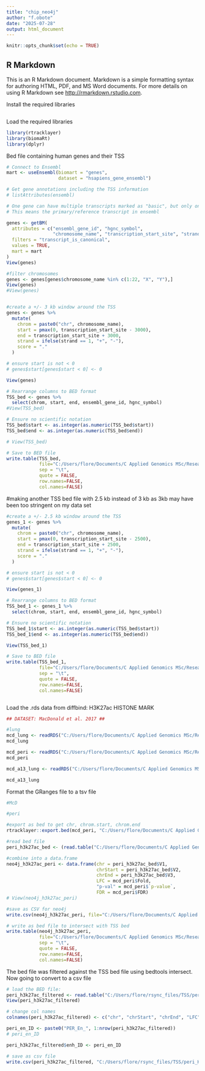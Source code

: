 ---
title: "chip_neo4j"
author: "f.obote"
date: "2025-07-28"
output: html_document
---

```{r setup, include=FALSE}
knitr::opts_chunk$set(echo = TRUE)
```

## R Markdown

This is an R Markdown document. Markdown is a simple formatting syntax for authoring HTML, PDF, and MS Word documents. For more details on using R Markdown see <http://rmarkdown.rstudio.com>.



Install the required libraries
```{r}


```

Load the required libraries
```{r}

library(rtracklayer)
library(biomaRt)
library(dplyr)

```

Bed file containing human genes and their TSS
```{r}
# Connect to Ensembl
mart <- useEnsembl(biomart = "genes", 
                   dataset = "hsapiens_gene_ensembl")

# Get gene annotations including the TSS information
# listAttributes(ensembl)

# One gene can have multiple transcripts marked as "basic", but only one (often) is flagged as transcript_is_canonical = 1.
# This means the primary/reference transcript in ensembl

genes <- getBM(
  attributes = c("ensembl_gene_id", "hgnc_symbol",
                 "chromosome_name", "transcription_start_site", "strand"),
  filters = "transcript_is_canonical",
  values = TRUE,
  mart = mart
)
View(genes)

#filter chromosomes
genes <- genes[genes$chromosome_name %in% c(1:22, "X", "Y"),]
View(genes)
#View(genes)


#create a +/- 3 kb window around the TSS
genes <- genes %>% 
  mutate(
    chrom = paste0("chr", chromosome_name),
    start = pmax(0, transcription_start_site - 3000),
    end = transcription_start_site + 3000,
    strand = ifelse(strand == 1, "+", "-"),
    score = "."
  )

# ensure start is not < 0
# genes$start[genes$start < 0] <- 0

View(genes)

# Rearrange columns to BED format
TSS_bed <- genes %>%
  select(chrom, start, end, ensembl_gene_id, hgnc_symbol)
#View(TSS_bed)

# Ensure no scientific notation
TSS_bed$start <- as.integer(as.numeric(TSS_bed$start))
TSS_bed$end <- as.integer(as.numeric(TSS_bed$end))

# View(TSS_bed)

# Save to BED file
write.table(TSS_bed, 
            file="C:/Users/flore/Documents/C Applied Genomics MSc/Research Project/ChIP_data/TSS/canonical_TSS_3kb_labelled.bed", 
            sep = "\t", 
            quote = FALSE,
            row.names=FALSE,
            col.names=FALSE)


```

#making another TSS bed file with 2.5 kb instead of 3 kb as 3kb may have been too stringent on my data set
```{R}

#create a +/- 2.5 kb window around the TSS
genes_1 <- genes %>% 
  mutate(
    chrom = paste0("chr", chromosome_name),
    start = pmax(0, transcription_start_site - 2500),
    end = transcription_start_site + 2500,
    strand = ifelse(strand == 1, "+", "-"),
    score = "."
  )

# ensure start is not < 0
# genes$start[genes$start < 0] <- 0

View(genes_1)

# Rearrange columns to BED format
TSS_bed_1 <- genes_1 %>%
  select(chrom, start, end, ensembl_gene_id, hgnc_symbol)

# Ensure no scientific notation
TSS_bed_1$start <- as.integer(as.numeric(TSS_bed$start))
TSS_bed_1$end <- as.integer(as.numeric(TSS_bed$end))

View(TSS_bed_1)

# Save to BED file
write.table(TSS_bed_1, 
            file="C:/Users/flore/Documents/C Applied Genomics MSc/Research Project/ChIP_data/TSS/canonical_TSS_2.5kb_labelled.bed", 
            sep = "\t", 
            quote = FALSE,
            row.names=FALSE,
            col.names=FALSE)



```



Load the .rds data from diffbind: H3K27ac HISTONE MARK
```{r}

## DATASET: MacDonald et al. 2017 ##

#lung
mcd_lung <- readRDS("C:/Users/flore/Documents/C Applied Genomics MSc/Research Project/ChIP_data/mcd_diffbind/granges/tissue_condition/mcd_h3k27ac_a38_lg_v_pri.DB.rds")
mcd_lung

mcd_peri <- readRDS("C:/Users/flore/Documents/C Applied Genomics MSc/Research Project/ChIP_data/mcd_diffbind/granges/tissue_condition/mcd_h3k27ac_a38_peri_v_pri.DB.rds")
mcd_peri

mcd_a13_lung <- readRDS("C:/Users/flore/Documents/C Applied Genomics MSc/Research Project/ChIP_data/mcd_diffbind/granges/tissue_condition/mcd_h3k27ac_lg_v_pri.DB.rds")

mcd_a13_lung

```

Format the GRanges file to a tsv file
```{r}

#McD

#peri

#export as bed to get chr, chrom.start, chrom.end
rtracklayer::export.bed(mcd_peri, "C:/Users/flore/Documents/C Applied Genomics MSc/Research Project/knowledge_graph/mcd_peri_H3K27ac.bed")

#read bed file
peri_h3k27ac_bed <- (read.table("C:/Users/flore/Documents/C Applied Genomics MSc/Research Project/knowledge_graph/mcd_peri_H3K27ac.bed"))

#combine into a data.frame
neo4j_h3k27ac_peri <- data.frame(chr = peri_h3k27ac_bed$V1,
                                 chrStart = peri_h3k27ac_bed$V2,
                                 chrEnd = peri_h3k27ac_bed$V3,
                                 LFC = mcd_peri$Fold,
                                 "p-val" = mcd_peri$`p-value`,
                                 FDR = mcd_peri$FDR)
# View(neo4j_h3k27ac_peri)

#save as CSV for neo4j
write.csv(neo4j_h3k27ac_peri, file="C:/Users/flore/Documents/C Applied Genomics MSc/Research Project/knowledge_graph/mcd_peri_H3K27ac.bed", row.names=FALSE)

# write as bed file to intersect with TSS bed
write.table(neo4j_h3k27ac_peri, 
            file="C:/Users/flore/Documents/C Applied Genomics MSc/Research Project/ChIP_data/bed/mcd_peri_H3K27ac.bed", 
            sep = "\t", 
            quote = FALSE,
            row.names=FALSE,
            col.names=FALSE)


```


The bed file was filtered against the TSS bed file using bedtools intersect. Now going to convert to a csv file
```{r}

# load the BED file:
peri_h3k27ac_filtered <- read.table("C:/Users/flore/rsync_files/TSS/peri_H3K27ac_filtered.bed")
View(peri_h3k27ac_filtered)

# change col names
colnames(peri_h3k27ac_filtered) <- c("chr", "chrStart", "chrEnd", "LFC", "pval", "fdr")

peri_en_ID <- paste0("PER_En_", 1:nrow(peri_h3k27ac_filtered))
# peri_en_ID

peri_h3k27ac_filtered$enh_ID <- peri_en_ID

# save as csv file
write.csv(peri_h3k27ac_filtered, "C:/Users/flore/rsync_files/TSS/peri_H3K27ac_filtered.csv", row.names = FALSE)

```
